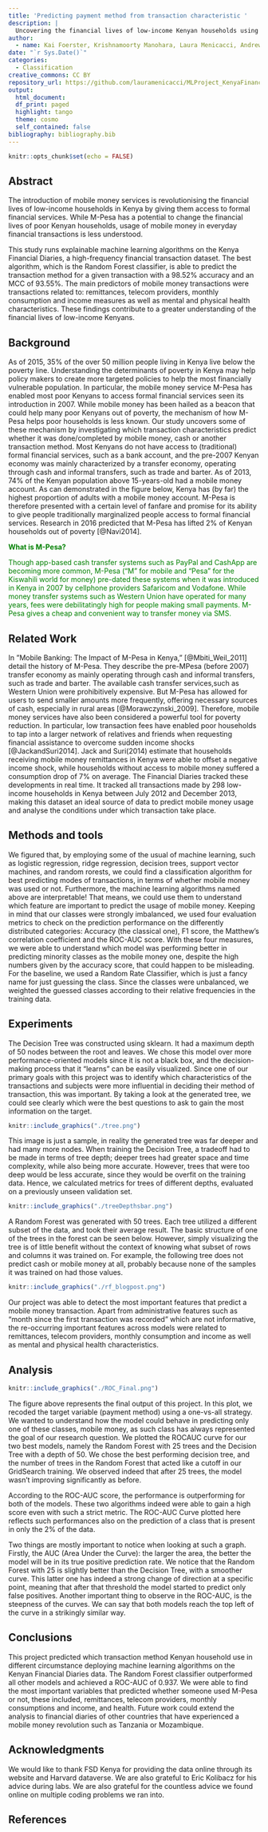 ```yaml
---
title: 'Predicting payment method from transaction characteristic '
description: |
  Uncovering the financial lives of low-income Kenyan households using the Kenya Financial Diaries
author: 
  - name: Kai Foerster, Krishnamoorty Manohara, Laura Menicacci, Andrew Wells 
date: "`r Sys.Date()`" 
categories: 
  - Classification
creative_commons: CC BY
repository_url: https://github.com/lauramenicacci/MLProject_KenyaFinancial
output: 
  html_document: 
  df_print: paged
  highlight: tango
  theme: cosmo
  self_contained: false
bibliography: bibliography.bib
---
```

```r
knitr::opts_chunk$set(echo = FALSE)
```

## Abstract 

The introduction of mobile money services is revolutionising the financial lives of low-income households in Kenya
by giving them access to formal financial services. While M-Pesa has a potential to change the financial lives of poor Kenyan households, usage of mobile money in everyday financial transactions is less understood. 

This study runs explainable machine learning algorithms on the Kenya Financial Diaries, a high-frequency financial transaction dataset. The best algorithm, which is the Random Forest classifier, is able to predict the transaction method for a given transaction with a 98.52% accuracy and an MCC of 93.55%. The main predictors of mobile money transactions were transactions related to: remittances, telecom providers, monthly consumption and income measures as well as mental and physical health characteristics. These findings contribute to a greater understanding of the financial lives of low-income Kenyans. 

## Background

As of 2015, 35% of the over 50 million people living in Kenya live below the poverty line. Understanding the determinants of poverty in Kenya may help policy makers to create more targeted policies to help the most financially vulnerable population. In particular, the mobile money service M-Pesa has enabled most poor Kenyans to access formal financial services seen its introduction in 2007. 
While mobile money has been hailed as a beacon that could help many poor Kenyans out of poverty, the mechanism of how M-Pesa helps poor households is less known. Our study uncovers some of these mechanism by investigating which transaction characteristics predict whether it was done/completed by mobile money, cash or another transaction method. 
Most Kenyans do not have access to (traditional) formal financial services, such as a bank account, and the pre-2007 Kenyan economy was mainly characterized by a transfer economy, operating through cash and informal transfers, such as trade and barter. As of 2013, 74% of the Kenyan population above 15-years-old had a mobile money account. As can demonstrated in the figure below, Kenya has (by far) the highest proportion of adults with a mobile money account.  M-Pesa is therefore presented with a certain level of fanfare and promise for its ability to give people traditionally marginalized people access to formal financial services. Research in 2016 predicted that M-Pesa has lifted 2% of Kenyan households out of poverty [@Navi2014]. 


::: {#what .is .M-Pesa style="color: green;"}
**What is M-Pesa?**

Though app-based cash transfer systems such as PayPal and CashApp are becoming more common, M-Pesa (“M” for mobile and “Pesa” for the Kiswahili world for money) pre-dated these systems when it was introduced in Kenya in 2007 by cellphone providers Safaricom and Vodafone. While money transfer systems such as Western Union have operated for many years, fees were debilitatingly high for people making small payments. M-Pesa gives a cheap and convenient way to transfer money via SMS.

:::

## Related Work 

In ”Mobile Banking: The Impact of M-Pesa in Kenya,” [@Mbiti_Weil_2011] detail the history of M-Pesa. They
describe the pre-MPesa (before 2007) transfer economy as mainly operating through cash and informal transfers, such as trade and barter. The available cash transfer services,such as Western Union were prohibitively expensive. But M-Pesa has allowed for users to send smaller amounts more frequently, offering necessary sources of cash, especially in rural areas [@Morawczynski_2009].
Therefore, mobile money services have also been considered a powerful tool for poverty reduction. In particular,
low transaction fees have enabled poor households to tap into a larger network of relatives and friends when requesting financial assistance to overcome sudden income shocks [@JackandSuri2014]. Jack and Suri(2014) estimate that households receiving mobile money remittances in Kenya were able to offset a negative income shock, while households without access to mobile money suffered a consumption drop of 7% on average.
The Financial Diaries tracked these developments in real time. It tracked all transactions made by 298 low-income
households in Kenya between July 2012 and December 2013, making this dataset an ideal source of data to predict mobile money usage and analyse the conditions under which transaction take place.

## Methods and tools

We figured that, by employing some of the usual of machine learning, such as logistic regression, ridge regression, decision trees, support vector machines, and random rorests, we could find a classification algorithm for best predicting modes of transactions, in terms of whether mobile money was used or not. Furthermore, the machine learning algorithms named above are interpretable! That means, we could use them to understand which feature are important to predict the usage of mobile money.
Keeping in mind that our classes were strongly imbalanced, we used four evaluation metrics to check on the prediction performance on the differently distributed categories: Accuracy (the classical one), F1 score, the Matthew’s correlation coefficient and the ROC-AUC score. With these four measures, we were able to understand which model was performing better in predicting minority classes as the mobile money one, despite the high numbers given by the accuracy score, that could happen to be misleading. 
For the baseline, we used a Random Rate Classifier, which is just a fancy name for just guessing the class. Since the classes were unbalanced, we weighted the guessed classes according to their relative frequencies in the training data.

## Experiments 

The Decision Tree was constructed using sklearn. It had a maximum depth of 50 nodes between the root and leaves. We chose this model over more performance-oriented models since it is not a black box, and the decision-making process that it “learns” can be easily visualized. Since one of our primary goals with this project was to identify which characteristics of the transactions and subjects were more influential in deciding their method of transaction, this was important. By taking a look at the generated tree, we could see clearly which were the best questions to ask to gain the most information on the target.

```r
knitr::include_graphics("./tree.png")
```

This image is just a sample, in reality the generated tree was far deeper and had many more nodes.
When training the Decision Tree, a tradeoff had to be made in terms of tree depth; deeper trees had greater space and time complexity, while also being more accurate. However, trees that were too deep would be less accurate, since they would be overfit on the training data. Hence, we calculated metrics for trees of different depths, evaluated on a previously unseen validation set.

```r
knitr::include_graphics("./treeDepthsbar.png")
```

A Random Forest was generated with 50 trees. Each tree utilized a different subset of the data, and took their average result. The basic structure of one of the trees in the forest can be seen below. However, simply visualizing the tree is of little benefit without the context of knowing what subset of rows and columns it was trained on. For example, the following tree does not predict cash or mobile money at all, probably because none of the samples it was trained on had those values.

```r
knitr::include_graphics("./rf_blogpost.png")
```

Our project was able to detect the most important features that predict a mobile money transaction. Apart from administrative features such as “month since the first transaction was recorded” which are not informative, the re-occurring important features across models were related to remittances, telecom providers, monthly consumption and income as well as mental and physical health characteristics.

## Analysis 

```r
knitr::include_graphics("./ROC_Final.png")
```

The figure above represents the final output of this project. In this plot, we recoded the target variable (payment method) using a one-vs-all strategy. We wanted to understand how the model could behave in predicting only
one of these classes, mobile money, as such class has always represented the goal of our research question. 
We plotted the ROCAUC curve for our two best models, namely the Random Forest with 25 trees and the Decision Tree with a depth of 50. We chose the best performing decision tree, and the number of trees in the Random Forest that acted like a cutoff in our GridSearch training. We observed indeed that after 25 trees, the model wasn’t improving significantly as before.

According to the ROC-AUC score, the performance is outperforming for both of the models. These two algorithms indeed were able to gain a high score even with such a strict metric. The ROC-AUC Curve plotted here reflects such performances also on the prediction of a class that is present in only the 2% of the data.

Two things are mostly important to notice when looking at such a graph. Firstly, the AUC (Area Under the Curve): the
larger the area, the better the model will be in its true positive prediction rate. We notice that the Random Forest with 25 is slightly better than the Decision Tree, with a smoother curve. This latter one has indeed a strong change of direction at a specific point, meaning that after that threshold the model started to predict only false positives. Another important thing to observe in the ROC-AUC, is the steepness of the curves. We can say that both models reach the top left of the curve in a strikingly similar way.

## Conclusions

This project predicted which transaction method Kenyan household use in different circumstance deploying machine learning algorithms on the Kenyan Financial Diaries data. 
The Random Forest classifier outperformed all other models and achieved a ROC-AUC of 0.937. We were able to find the most important variables that predicted whether someone used M-Pesa or not, these included, remittances, telecom providers, monthly consumptions and income, and health. 
Future work could extend the analysis to financial diaries of other countries that have experienced a mobile money revolution such as Tanzania or Mozambique. 

## Acknowledgments 

We would like to thank FSD Kenya for providing the data online through its website and Harvard dataverse. We
are also grateful to Eric Kolibacz for his advice during labs. We are also grateful for the countless advice we found online on multiple coding problems we ran into.

## References